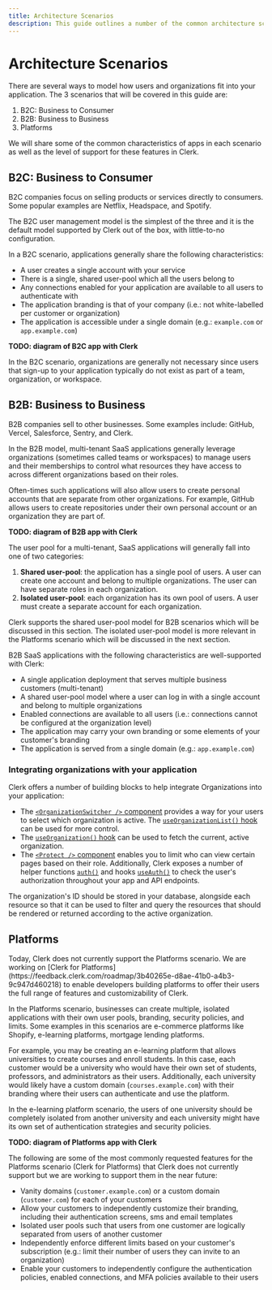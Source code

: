 ```yaml
---
title: Architecture Scenarios
description: This guide outlines a number of the common architecture scenarios for building applications with Clerk, their characteristics, and limitations.
---
```


# Architecture Scenarios

There are several ways to model how users and organizations fit into your application. The 3 scenarios that will be covered in this guide are:

1. B2C: Business to Consumer
2. B2B: Business to Business
3. Platforms

We will share some of the common characteristics of apps in each scenario as well as the level of support for these features in Clerk.

## B2C: Business to Consumer

B2C companies focus on selling products or services directly to consumers. Some popular examples are Netflix, Headspace, and Spotify.

The B2C user management model is the simplest of the three and it is the default model supported by Clerk out of the box, with little-to-no configuration.

In a B2C scenario, applications generally share the following characteristics:

- A user creates a single account with your service
- There is a single, shared user-pool which all the users belong to
- Any connections enabled for your application are available to all users to authenticate with
- The application branding is that of your company (i.e.: not white-labelled per customer or organization)
- The application is accessible under a single domain (e.g.: `example.com` or `app.example.com`)

**TODO: diagram of B2C app with Clerk**

<Callout type="info">
In the B2C scenario, organizations are generally not necessary since users that sign-up to your application typically do not exist as part of a team, organization, or workspace.
</Callout>

## B2B: Business to Business

B2B companies sell to other businesses. Some examples include: GitHub, Vercel, Salesforce, Sentry, and Clerk.

In the B2B model, multi-tenant SaaS applications generally leverage organizations (sometimes called teams or workspaces) to manage users and their memberships to control what resources they have access to across different organizations based on their roles.

Often-times such applications will also allow users to create personal accounts that are separate from other organizations. For example, GitHub allows users to create repositories under their own personal account or an organization they are part of.

**TODO: diagram of B2B app with Clerk**

The user pool for a multi-tenant, SaaS applications will generally fall into one of two categories:

1. **Shared user-pool**: the application has a single pool of users. A user can create one account and belong to multiple organizations. The user can have separate roles in each organization.
2. **Isolated user-pool**: each organization has its own pool of users. A user must create a separate account for each organization.

<Callout type="info">
Clerk supports the shared user-pool model for B2B scenarios which will be discussed in this section. The isolated user-pool model is more relevant in the Platforms scenario which will be discussed in the next section.
</Callout>

B2B SaaS applications with the following characteristics are well-supported with Clerk:

- A single application deployment that serves multiple business customers (multi-tenant)
- A shared user-pool model where a user can log in with a single account and belong to multiple organizations
- Enabled connections are available to all users (i.e.: connections cannot be configured at the organization level)
- The application may carry your own branding or some elements of your customer's branding
- The application is served from a single domain (e.g.: `app.example.com`)

### Integrating organizations with your application

Clerk offers a number of building blocks to help integrate Organizations into your application:

- The [`<OrganizationSwitcher />` component](https://clerk.com/docs/components/organization/organization-switcher) provides a way for your users to select which organization is active. The [`useOrganizationList()` hook](https://clerk.com/docs/organizations/custom-organization-switcher) can be used for more control.
- The [`useOrganization()` hook](https://clerk.com/docs/references/react/use-organization) can be used to fetch the current, active organization.
- The [`<Protect />` component](https://clerk.com/docs/components/protect) enables you to limit who can view certain pages based on their role. Additionally, Clerk exposes a number of helper functions [`auth()`](https://clerk.com/docs/references/nextjs/auth) and hooks [`useAuth()`](https://clerk.com/docs/references/react/use-auth#how-to-use-the-use-auth-hook) to check the user's authorization throughout your app and API endpoints.

The organization's ID should be stored in your database, alongside each resource so that it can be used to filter and query the resources that should be rendered or returned according to the active organization.

## Platforms

<Callout type="info">
Today, Clerk does not currently support the Platforms scenario. We are working on [Clerk for Platforms](https://feedback.clerk.com/roadmap/3b40265e-d8ae-41b0-a4b3-9c947d460218) to enable developers building platforms to offer their users the full range of features and customizability of Clerk.
</Callout>

In the Platforms scenario, businesses can create multiple, isolated applications with their own user pools, branding, security policies, and limits. Some examples in this scenarios are e-commerce platforms like Shopify, e-learning platforms, mortgage lending platforms.

For example, you may be creating an e-learning platform that allows universities to create courses and enroll students. In this case, each customer would be a university who would have their own set of students, professors, and administrators as their users. Additionally, each university would likely have a custom domain (`courses.example.com`) with their branding where their users can authenticate and use the platform.

In the e-learning platform scenario, the users of one university should be completely isolated from another university and each university might have its own set of authentication strategies and security policies.

**TODO: diagram of Platforms app with Clerk**

The following are some of the most commonly requested features for the Platforms scenario (Clerk for Platforms) that Clerk does not currently support but we are working to support them in the near future:

- Vanity domains (`customer.example.com`) or a custom domain (`customer.com`) for each of your customers
- Allow your customers to independently customize their branding, including their authentication screens, sms and email templates
- Isolated user pools such that users from one customer are logically separated from users of another customer
- Independently enforce different limits based on your customer's subscription (e.g.: limit their number of users they can invite to an organization)
- Enable your customers to independently configure the authentication policies, enabled connections, and MFA policies available to their users
